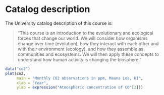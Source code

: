 # Catalog description

The University catalog description of this course is:

> "This course is an introduction to the evolutionary and ecological forces that change our world. We will consider how organisms change over time (evolution), how they interact with each other and with their environment (ecology), and how they assemble as communities and ecosystems. We will then apply these concepts to understand how human activity is changing the biosphere."

```r
data("co2")
plot(co2, 
     main = "Monthly CO2 observations in ppm, Mauna Loa, HI",
     xlab = "Year", 
     ylab = expression("Atmospheric concentration of CO"[2]))
```

